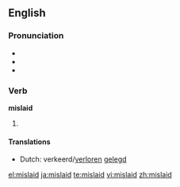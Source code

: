 ==English==

===Pronunciation===
* {{IPA|/mɪs'leɪd/}}
* {{audio|en-us-mislaid.ogg|Audio (US)}}
* {{rhymes|eɪd}}

===Verb===
'''mislaid'''

# {{past of|[[mislay]]}}

====Translations====
* Dutch: verkeerd/[[verloren]] [[gelegd]]

[[el:mislaid]]
[[ja:mislaid]]
[[te:mislaid]]
[[vi:mislaid]]
[[zh:mislaid]]